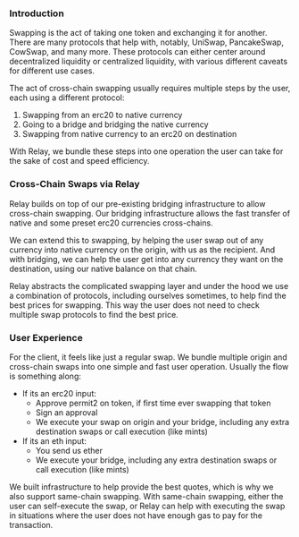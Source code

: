 ### Introduction

Swapping is the act of taking one token and exchanging it for another. There are many protocols that help with, notably, UniSwap, PancakeSwap, CowSwap, and many more. These protocols can either center around decentralized liquidity or centralized liquidity, with various different caveats for different use cases.

The act of cross-chain swapping usually requires multiple steps by the user, each using a different protocol:
1. Swapping from an erc20 to native currency
2. Going to a bridge and bridging the native currency
3. Swapping from native currency to an erc20 on destination

With Relay, we bundle these steps into one operation the user can take for the sake of cost and speed efficiency.

### Cross-Chain Swaps via Relay

Relay builds on top of our pre-existing bridging infrastructure to allow cross-chain swapping. Our bridging infrastructure allows the fast transfer of native and some preset erc20 currencies cross-chains. 

We can extend this to swapping, by helping the user swap out of any currency into native currency on the origin, with us as the recipient. And with bridging, we can help the user get into any currency they want on the destination, using our native balance on that chain.

Relay abstracts the complicated swapping layer and under the hood we use a combination of protocols, including ourselves sometimes, to help find the best prices for swapping. This way the user does not need to check multiple swap protocols to find the best price.

### User Experience

For the client, it feels like just a regular swap. We bundle multiple origin and cross-chain swaps into one simple and fast user operation. Usually the flow is something along:
- If its an erc20 input:
	- Approve permit2 on token, if first time ever swapping that token
	- Sign an approval
	- We execute your swap on origin and your bridge, including any extra destination swaps or call execution (like mints)
- If its an eth input:
	- You send us ether
	- We execute your bridge, including any extra destination swaps or call execution (like mints)

We built infrastructure to help provide the best quotes, which is why we also support same-chain swapping. With same-chain swapping, either the user can self-execute the swap, or Relay can help with executing the swap in situations where the user does not have enough gas to pay for the transaction.